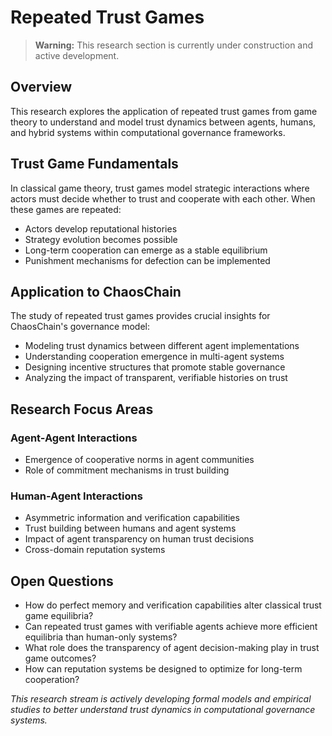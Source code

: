 # Repeated Trust Games

> **Warning:** This research section is currently under construction and active development.

## Overview

This research explores the application of repeated trust games from game theory to understand and model trust dynamics between agents, humans, and hybrid systems within computational governance frameworks.

## Trust Game Fundamentals

In classical game theory, trust games model strategic interactions where actors must decide whether to trust and cooperate with each other. When these games are repeated:

- Actors develop reputational histories
- Strategy evolution becomes possible
- Long-term cooperation can emerge as a stable equilibrium
- Punishment mechanisms for defection can be implemented

## Application to ChaosChain

The study of repeated trust games provides crucial insights for ChaosChain's governance model:

- Modeling trust dynamics between different agent implementations
- Understanding cooperation emergence in multi-agent systems
- Designing incentive structures that promote stable governance
- Analyzing the impact of transparent, verifiable histories on trust

## Research Focus Areas

### Agent-Agent Interactions

- Emergence of cooperative norms in agent communities
- Role of commitment mechanisms in trust building

### Human-Agent Interactions

- Asymmetric information and verification capabilities
- Trust building between humans and agent systems
- Impact of agent transparency on human trust decisions
- Cross-domain reputation systems

## Open Questions

- How do perfect memory and verification capabilities alter classical trust game equilibria?
- Can repeated trust games with verifiable agents achieve more efficient equilibria than human-only systems?
- What role does the transparency of agent decision-making play in trust game outcomes?
- How can reputation systems be designed to optimize for long-term cooperation?

*This research stream is actively developing formal models and empirical studies to better understand trust dynamics in computational governance systems.* 
